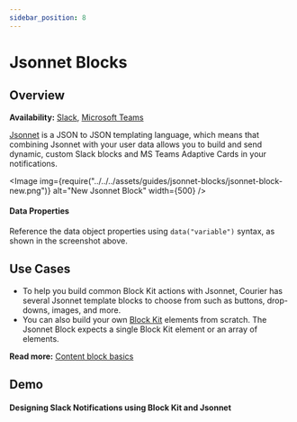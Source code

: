 ```yaml
---
sidebar_position: 8
---
```



# Jsonnet Blocks

## Overview

**Availability:** [Slack](../../../platform/channels/direct-message/slack.mdx), [Microsoft Teams](../../../platform/channels/direct-message/microsoft-teams.mdx)

[Jsonnet](https://learnxinyminutes.com/docs/jsonnet/) is a JSON to JSON templating language, which means that combining Jsonnet with your user data allows you to build and send dynamic, custom Slack blocks and MS Teams Adaptive Cards in your notifications.

<Image
  img={require("../../../assets/guides/jsonnet-blocks/jsonnet-block-new.png")}
  alt="New Jsonnet Block"
  width={500}
/>

#### Data Properties

Reference the data object properties using `data("variable")` syntax, as shown in the screenshot above.

## Use Cases

- To help you build common Block Kit actions with Jsonnet, Courier has several Jsonnet template blocks to choose from such as buttons, drop-downs, images, and more.
- You can also build your own [Block Kit](https://api.slack.com/block-kit) elements from scratch. The Jsonnet Block expects a single Block Kit element or an array of elements.

**Read more:** [Content block basics](content-block-basics.mdx)

## Demo
#### Designing Slack Notifications using Block Kit and Jsonnet

<YoutubeEmbed videoId="KPM4lx2Yq3U" />